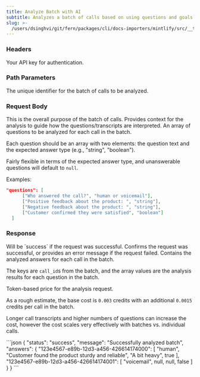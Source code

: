 ```yaml
---
title: Analyze Batch with AI
subtitle: Analyzes a batch of calls based on using questions and goals.
slug: >-
  /users/dsinghvi/git/fern/packages/cli/docs-importers/mintlify/src/__test__/fixtures/bland/api-v1/post/batches-id-analyze
---
```



### Headers

<ParamField header="authorization" type="string" required>
  Your API key for authentication.
</ParamField>

### Path Parameters

<ParamField path="batch_id" type="string" required>
  The unique identifier for the batch of calls to be analyzed.
</ParamField>

### Request Body

<ParamField body="goal" type="string" required>
  This is the overall purpose of the batch of calls. Provides context for the analysis to guide how the
  questions/transcripts are interpreted.
</ParamField>

<ParamField body="questions" type="array" required>
  An array of questions to be analyzed for each call in the batch. 
  
  Each question should be an array with two elements: the question text and the expected answer type (e.g., "string", "boolean").

Fairly flexible in terms of the expected answer type, and unanswerable questions will default to `null`.

Examples:

```json
"questions": [
      ["Who answered the call?", "human or voicemail"],
      ["Positive feedback about the product: ", "string"],
      ["Negative feedback about the product: ", "string"],
      ["Customer confirmed they were satisfied", "boolean"]
  ]
```

</ParamField>

### Response

<ResponseField type="object" name="status">
  Will be `success` if the request was successful.
</ResponseField>

<ResponseField type="string" name="message">
  Confirms the request was successful, or provides an error message if the request failed.
</ResponseField>

<ResponseField type="object" name="answers">
  Contains the analyzed answers for each call in the batch.

The keys are `call_id`s from the batch, and the array values are the analysis results for each question in the batch.

</ResponseField>

<ResponseField type="number" name="credits_used">
  Token-based price for the analysis request.

As a rough estimate, the base cost is `0.003` credits with an additional `0.0015` credits per call in the batch.

Longer call transcripts and higher numbers of questions can increase the cost, however the cost scales very effectively with batches vs. individual calls.

</ResponseField>

<ResponseExample>
```json
{
    "status": "success",
    "message": "Successfully analyzed batch",
    "answers": {
        "123e4567-e89b-12d3-a456-426614174000": [
            "human",
            "Customer found the product sturdy and reliable",
            "A bit heavy",
            true
        ],
        "123e4567-e89b-12d3-a456-426614174001": [
            "voicemail",
            null,
            null,
            false
        ]
    }
}
```
</ResponseExample>
